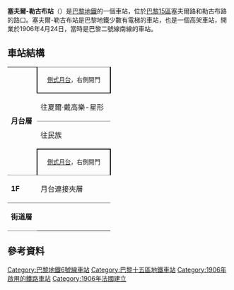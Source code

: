 {{Infobox station
| name                = 塞夫爾-勒古布站
| symbol_location     = paris
| symbol              = m
| symbol2             = 
| type                = [[巴黎地鐵|巴黎地鐵]]車站
| image               = [[File:Sèvres-Lecourbe_métro_virage.jpg|300px]]
| alt                 = 
| caption             = 
| other_name          = 
| address             = [[巴黎15區|巴黎15區]]
| borough             = [[法蘭西島|法蘭西島]]
| country             = 法國
| iso_region          = FR_scale:2000
| coordinates_display = title
| coordinates_format  = dms
| latd  = 48.845634| latm  = | lats  = | latNS  = 
| longd = 2.309476| longm = | longs = | longEW = 
| coordinates         = 
| owned               = [[RATP|RATP]]
| operator            = [[RATP|RATP]]
| line                = 
| disabled            = 
| zone                = 1
| opened              = {{Start-date|1906年4月24日}}
| closed              = <!-- {{End date|YYYY|MM|DD|df=y}} -->
| services            = 
| map_type            = France Paris
}}
'''塞夫爾-勒古布站'''（{{lang-fr|Sèvres - Lecourbe}}）是[[巴黎地鐵|巴黎地鐵]]的一個車站，位於[[巴黎15區|巴黎15區]]塞夫爾路和勒古布路的路口。塞夫爾-勒古布站是巴黎地鐵少數有電梯的車站，也是一個高架車站，開業於1906年4月24日，當時是巴黎二號線南線的車站。
== 車站結構 ==
{| border=0 cellspacing=0 cellpadding=3
|style="border-bottom:solid 1px gray;" width=50 rowspan=4 valign=top|'''月台層'''
|style="border-top:solid 1px gray;border-right:solid 2px black;border-left:solid 2px black;border-bottom:solid 2px black;" colspan=2|<div style="text-align: center;"><small>[[側式月台|側式月台]]，右側開門</small></div>
|-
|style="border-bottom:solid 1px gray;" width=150|往夏爾·戴高樂-星形
|style="border-bottom:solid 1px gray;" width=390|{{arrow|L}} [[File:Metro-M.svg|16x16px]][[File:Paris_Metro_6.svg|16x16px]]往[[夏爾·戴高樂-星形站|夏爾·戴高樂-星形]]<small>（[[坎布羅恩站|坎布羅恩]]）</small>
|-
|往民族
|{{arrow|R}} [[File:Metro-M.svg|16x16px]][[File:Paris_Metro_6.svg|16x16px]]往[[民族站_(巴黎地鐵)|民族]]<small>（[[巴斯德站|巴斯德]]）</small>
|-
|style="border-top:solid 2px black;border-right:solid 2px black;border-left:solid 2px black;border-bottom:solid 1px gray;" colspan=2|<div style="text-align: center;"><small>[[側式月台|側式月台]]，右側開門</small></div>
|-
|style="border-bottom:solid 1px gray;border-top:solid 1px gray;" width=50 valign=top|'''1F'''
|style="border-top:solid 1px gray;border-bottom:solid 1px gray;" width=100 valign=top|月台連接夾層
|-
|style="border-bottom:solid 1px gray;border-top:solid 1px gray;" width=50 valign=top|'''街道層'''
|}

==參考資料==
{{reflist}}
{{commons category|Sèvres - Lecourbe (Paris Metro)}}
{{巴黎地鐵6號線}}

{{DEFAULTSORT:Sèvres - Lecourbe}}
[[Category:巴黎地鐵6號線車站|Category:巴黎地鐵6號線車站]]
[[Category:巴黎十五區地鐵車站|Category:巴黎十五區地鐵車站]]
[[Category:1906年啟用的鐵路車站|Category:1906年啟用的鐵路車站]]
[[Category:1906年法國建立|Category:1906年法國建立]]